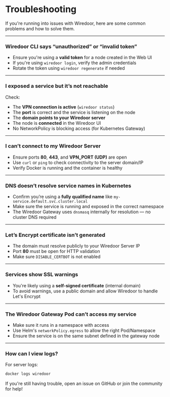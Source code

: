 # Troubleshooting

If you're running into issues with Wiredoor, here are some common problems and how to solve them.

---

### Wiredoor CLI says “unauthorized” or “invalid token”

- Ensure you're using a **valid token** for a node created in the Web UI
- If you're using `wiredoor login`, verify the admin credentials
- Rotate the token using `wiredoor regenerate` if needed

---

### I exposed a service but it’s not reachable

Check:

- The **VPN connection is active** (`wiredoor status`)
- The **port** is correct and the service is listening on the node
- The **domain points to your Wiredoor server**
- The node is **connected** in the Wiredoor UI
- No NetworkPolicy is blocking access (for Kubernetes Gateway)

---

### I can’t connect to my Wiredoor Server

- Ensure ports **80**, **443**, and **VPN_PORT (UDP)** are open
- Use `curl` or `ping` to check connectivity to the server domain/IP
- Verify Docker is running and the container is healthy

---

### DNS doesn’t resolve service names in Kubernetes

- Confirm you’re using a **fully qualified name** like `my-service.default.svc.cluster.local`
- Make sure the service is running and exposed in the correct namespace
- The Wiredoor Gateway uses `dnsmasq` internally for resolution — no cluster DNS required

---

### Let’s Encrypt certificate isn’t generated

- The domain must resolve publicly to your Wiredoor Server IP
- Port **80** must be open for HTTP validation
- Make sure `DISABLE_CERTBOT` is not enabled

---

### Services show SSL warnings

- You're likely using a **self-signed certificate** (internal domain)
- To avoid warnings, use a public domain and allow Wiredoor to handle Let's Encrypt

---

### The Wiredoor Gateway Pod can’t access my service

- Make sure it runs in a namespace with access
- Use Helm's `networkPolicy.egress` to allow the right Pod/Namespace
- Ensure the service is on the same subnet defined in the gateway node

---

### How can I view logs?

For server logs:

```bash
docker logs wiredoor
```

If you're still having trouble, open an issue on GitHub or join the community for help!

